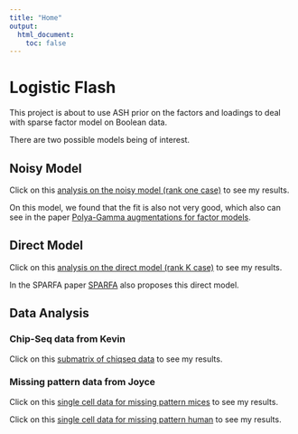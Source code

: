 ```yaml
---
title: "Home"
output:
  html_document:
    toc: false
---
```


# Logistic Flash

This project is about to use ASH prior on the factors and loadings to deal with sparse factor model on Boolean data.

There are two possible models being of interest.

## Noisy Model

Click on this [analysis on the noisy model (rank one case)](first-analysis.html) to see my results.

On this model, we found that the fit is also not very good, which also can see in the paper [Polya-Gamma augmentations for factor models](http://www.jmlr.org/proceedings/papers/v39/klami14.pdf).

## Direct Model

Click on this [analysis on the direct model (rank K case)](second-analysis.html) to see my results.

In the SPARFA paper [SPARFA](https://3045e02b-a-841a428b-s-sites.googlegroups.com/a/sparfa.com/sparfa/sparfa-technical-papers/files/lan14a_1.pdf?attachauth=ANoY7cqDi7z1qfnqu1RwyAJivN7MLIsG1DWnBat80BwEmzON4pK_N2loGxDDC54k_KjNR1HDc98CPoFKusIWYzjFh9iakzBnPjk5VOs7LNyzHPXAFzL_mTxxLdTheSM8qSEnuMTdfAOcZcgbmsPPGKbP_gB0muVYj7-MBAHd5fxgTAUmlpt0XUGwTl8_96LmZbsUG1BGNxI78IFybiPsMXqBVlA6D7YIcX7UmwC0xnnlo309sa182QdOYQgnbdyHTXQz9g7HHZef&attredirects=3) also proposes this direct model.

## Data Analysis

### Chip-Seq data from Kevin

Click on this [submatrix of chiqseq data](chiseq_kevin.html) to see my results.

### Missing pattern data from Joyce

Click on this [single cell data for missing pattern mices](MissPattern_HumanBuettner.html) to see my results.

Click on this [single cell data for missing pattern human](HumanTungiPSC.html) to see my results.
